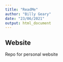 ```yaml
---
title: "ReadMe"
author: "Billy Geary"
date: "23/06/2021"
output: html_document
---
```


## Website

Repo for personal website